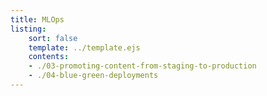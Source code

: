 ```yaml
---
title: MLOps
listing:
    sort: false
    template: ../template.ejs
    contents:
    - ./03-promoting-content-from-staging-to-production
    - ./04-blue-green-deployments
---
```

